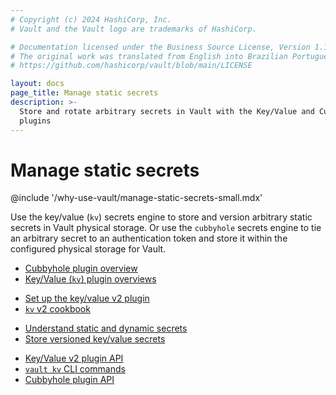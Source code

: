 ```yaml
---
# Copyright (c) 2024 HashiCorp, Inc.
# Vault and the Vault logo are trademarks of HashiCorp.

# Documentation licensed under the Business Source License, Version 1.1.
# The original work was translated from English into Brazilian Portuguese.
# https://github.com/hashicorp/vault/blob/main/LICENSE

layout: docs
page_title: Manage static secrets
description: >-
  Store and rotate arbitrary secrets in Vault with the Key/Value and Cubbyhole
  plugins
---
```


# Manage static secrets

@include '/why-use-vault/manage-static-secrets-small.mdx'


Use the key/value (`kv`) secrets engine to store and version arbitrary static
secrets in Vault physical storage. Or use the `cubbyhole` secrets engine to tie
an arbitrary secret to an authentication token and store it within the
configured physical storage for Vault.


<Tabs>
<Tab heading="Key concepts + Overviews" group="overviews">

- [Cubbyhole plugin overview](/vault/docs/secrets/cubbyhole)
- [Key/Value (`kv`) plugin overviews](/vault/docs/secrets/kv)

</Tab>
<Tab heading="Guides" group="guides">

- [Set up the key/value v2 plugin](/vault/docs/secrets/kv/kv-v2/setup)
- [`kv` v2 cookbook](/vault/docs/secrets/kv/kv-v2/cookbook/read-data)

</Tab>
<Tab heading="Tutorials" group="tutorials">

- [Understand static and dynamic secrets](/vault/tutorials/get-started/understand-static-dynamic-secrets)
- [Store versioned key/value secrets](/vault/tutorials/secrets-management/versioned-kv)

</Tab>
<Tab heading="References" group="reference">

- [Key/Value v2 plugin API ](/vault/api-docs/secret/kv/kv-v2)
- [`vault kv` CLI commands](/vault/docs/commands/kv)
- [Cubbyhole plugin API](/vault/api-docs/secret/cubbyhole)

</Tab>
</Tabs>
